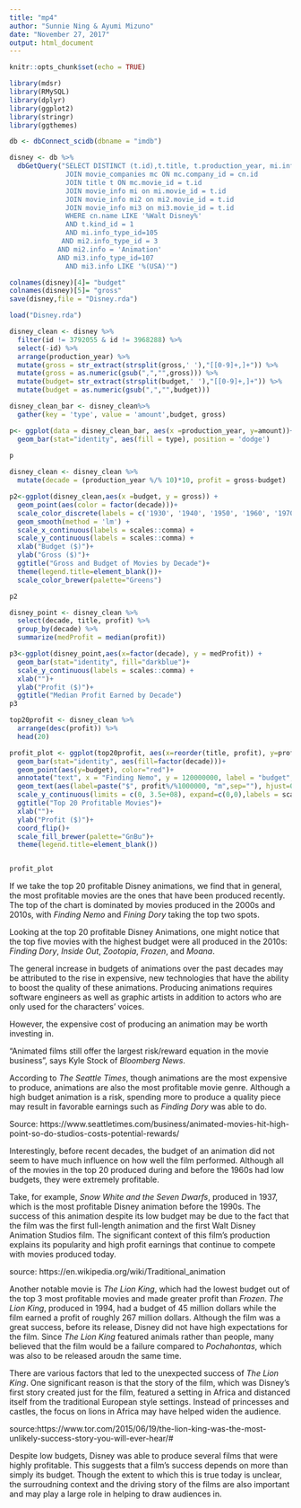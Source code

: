```yaml
---
title: "mp4"
author: "Sunnie Ning & Ayumi Mizuno"
date: "November 27, 2017"
output: html_document
---
```


```r
knitr::opts_chunk$set(echo = TRUE)
```
```r
library(mdsr)
library(RMySQL)
library(dplyr)
library(ggplot2)
library(stringr)
library(ggthemes)

db <- dbConnect_scidb(dbname = "imdb")
```
```r
disney <- db %>%
  dbGetQuery("SELECT DISTINCT (t.id),t.title, t.production_year, mi.info, mi3.info FROM company_name cn
              JOIN movie_companies mc ON mc.company_id = cn.id
              JOIN title t ON mc.movie_id = t.id
              JOIN movie_info mi on mi.movie_id = t.id
              JOIN movie_info mi2 on mi2.movie_id = t.id
              JOIN movie_info mi3 on mi3.movie_id = t.id
              WHERE cn.name LIKE '%Walt Disney%'
              AND t.kind_id = 1
              AND mi.info_type_id=105
             AND mi2.info_type_id = 3
            AND mi2.info = 'Animation'
            AND mi3.info_type_id=107
              AND mi3.info LIKE '%(USA)'")

colnames(disney)[4]= "budget"
colnames(disney)[5]= "gross"
save(disney,file = "Disney.rda")
```

```r
load("Disney.rda")
```
```r

disney_clean <- disney %>% 
  filter(id != 3792055 & id != 3968288) %>%
  select(-id) %>%
  arrange(production_year) %>% 
  mutate(gross = str_extract(strsplit(gross,' '),"[[0-9]+,]+")) %>% 
  mutate(gross = as.numeric(gsub(",","",gross))) %>% 
  mutate(budget= str_extract(strsplit(budget,' '),"[[0-9]+,]+")) %>% 
  mutate(budget = as.numeric(gsub(",","",budget)))

```
```r
disney_clean_bar <- disney_clean%>% 
  gather(key = 'type', value = 'amount',budget, gross)
```

```r
p<- ggplot(data = disney_clean_bar, aes(x =production_year, y=amount))+
  geom_bar(stat="identity", aes(fill = type), position = 'dodge')
  
p
```





```r
disney_clean <- disney_clean %>%
  mutate(decade = (production_year %/% 10)*10, profit = gross-budget) 
```

```r
p2<-ggplot(disney_clean,aes(x =budget, y = gross)) +
  geom_point(aes(color = factor(decade)))+
  scale_color_discrete(labels = c('1930', '1940', '1950', '1960', '1970', '1980', '1990', '2000', '2010'))+
  geom_smooth(method = 'lm') +
  scale_x_continuous(labels = scales::comma) +
  scale_y_continuous(labels = scales::comma) +
  xlab("Budget ($)")+
  ylab("Gross ($)")+
  ggtitle("Gross and Budget of Movies by Decade")+
  theme(legend.title=element_blank())+
  scale_color_brewer(palette="Greens")

p2
```

```r
disney_point <- disney_clean %>%
  select(decade, title, profit) %>%
  group_by(decade) %>%
  summarize(medProfit = median(profit))
```

```r
p3<-ggplot(disney_point,aes(x=factor(decade), y = medProfit)) +
  geom_bar(stat="identity", fill="darkblue")+
  scale_y_continuous(labels = scales::comma) +
  xlab("")+
  ylab("Profit ($)")+
  ggtitle("Median Profit Earned by Decade")
p3
```
```r
top20profit <- disney_clean %>%
  arrange(desc(profit)) %>%
  head(20)

```
```r
profit_plot <- ggplot(top20profit, aes(x=reorder(title, profit), y=profit))+
  geom_bar(stat="identity", aes(fill=factor(decade)))+
  geom_point(aes(y=budget), color="red")+
  annotate("text", x = "Finding Nemo", y = 120000000, label = "budget", color="red")+
  geom_text(aes(label=paste("$", profit%/%1000000, "m",sep=""), hjust=0))+
  scale_y_continuous(limits = c(0, 3.5e+08), expand=c(0,0),labels = scales::comma) +
  ggtitle("Top 20 Profitable Movies")+
  xlab("")+
  ylab("Profit ($)")+
  coord_flip()+
  scale_fill_brewer(palette="GnBu")+
  theme(legend.title=element_blank())


profit_plot
```
If we take the top 20 profitable Disney animations, we find that in general, the most profitable movies are the ones that have been produced recently. The top of the chart is dominated by movies produced in the 2000s and 2010s, with *Finding Nemo* and *Fining Dory* taking the top two spots.

Looking at the top 20 profitable Disney Animations, one might notice that the top five movies with the highest budget were all produced in the 2010s: *Finding Dory*, *Inside Out*, *Zootopia*, *Frozen*, and *Moana*. 

The general increase in budgets of animations over the past decades may be attributed to the rise in expensive, new technologies that have the ability to boost the quality of these animations. Producing animations requires software engineers as well as graphic artists in addition to actors who are only used for the characters' voices. 

However, the expensive cost of producing an animation may be worth investing in. 

"Animated films still offer the largest risk/reward equation in the movie business", says Kyle Stock of *Bloomberg News*.

According to *The Seattle Times*, though animations are the most expensive to produce, animations are also the most profitable movie genre. Although a high budget animation is a risk, spending more to produce a quality piece may result in favorable earnings such as *Finding Dory* was able to do. 

Source: https://www.seattletimes.com/business/animated-movies-hit-high-point-so-do-studios-costs-potential-rewards/

Interestingly, before recent decades, the budget of an animation did not seem to have much influence on how well the film performed. Although all of the movies in the top 20 produced during and before the 1960s had low budgets, they were extremely profitable. 

Take, for example, *Snow White and the Seven Dwarfs*, produced in 1937, which is the most profitable Disney animation before the 1990s. The success of this animation despite its low budget may be due to the fact that the film was the first full-length animation and the first Walt Disney Animation Studios film. The significant context of this film's production explains its popularity and high profit earnings that continue to compete with movies produced today. 

source: https://en.wikipedia.org/wiki/Traditional_animation

Another notable movie is *The Lion King*, which had the lowest budget out of the top 3 most profitable movies and made greater profit than *Frozen*. *The Lion King*, produced in 1994, had a budget of 45 million dollars while the film earned a profit of roughly 267 million dollars. Although the film was a great success, before its release, Disney did not have high expectations for the film. Since *The Lion King* featured animals rather than people, many believed that the film would be a failure compared to *Pochahontas*, which was also to be released aroudn the same time. 

There are various factors that led to the unexpected success of *The Lion King*. One significant reason is that the story of the film, which was Disney's first story created just for the film, featured a setting in Africa and distanced itself from the traditional European style settings. Instead of princesses and castles, the focus on lions in Africa may have helped widen the audience.  

source:https://www.tor.com/2015/06/19/the-lion-king-was-the-most-unlikely-success-story-you-will-ever-hear/#

Despite low budgets, Disney was able to produce several films that were highly profitable. This suggests that a film's success depends on more than simply its budget. Though the extent to which this is true today is unclear, the surroudning context and the driving story of the films are also important and may play a large role in helping to draw audiences in.   

